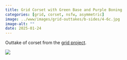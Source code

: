 ```yaml
---
title: Grid Corset with Green Base and Purple Boning
categories: [grid, corset, nsfw, asymmetric]
image: ../www/images/grid-outtakes/b-sides/4-6c.jpg
image-alt: ""
date: 2025-01-24
---
```


Outtake of corset from the [grid project](/posts/2025-01-27_grid-project.html).

![](../www/images/grid-outtakes/b-sides/4-6c.jpg)


